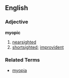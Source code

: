 == English ==
=== Adjective ===
'''myopic'''
# [[nearsighted]]
# [[shortsighted]]; [[improvident]]

=== Related Terms ===
*[[myopia]]